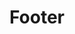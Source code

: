 ---
title: Footer
description: "Multilingual Documentation Template with Astro: Because One Language is Just Not Enough!"
section: Customization
---